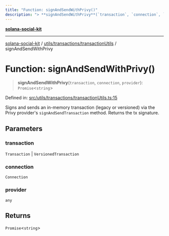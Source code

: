 ```yaml
---
title: "Function: signAndSendWithPrivy()"
description: "> **signAndSendWithPrivy**(`transaction`, `connection`, `provider`): `Promise`\<`string`\>"
---
```


[**solana-social-kit**](../../../../README.mdx)

***

[solana-social-kit](../../../../README.mdx) / [utils/transactions/transactionUtils](../README.mdx) / signAndSendWithPrivy

# Function: signAndSendWithPrivy()

> **signAndSendWithPrivy**(`transaction`, `connection`, `provider`): `Promise`\<`string`\>

Defined in: [src/utils/transactions/transactionUtils.ts:15](https://github.com/SendArcade/solana-social-starter/blob/03568260ca96ed63f77049843c721de1cb011893/src/utils/transactions/transactionUtils.ts#L15)

Signs and sends an in-memory transaction (legacy or versioned) via the
Privy provider's `signAndSendTransaction` method. Returns the tx signature.

## Parameters

### transaction

`Transaction` | `VersionedTransaction`

### connection

`Connection`

### provider

`any`

## Returns

`Promise`\<`string`\>
